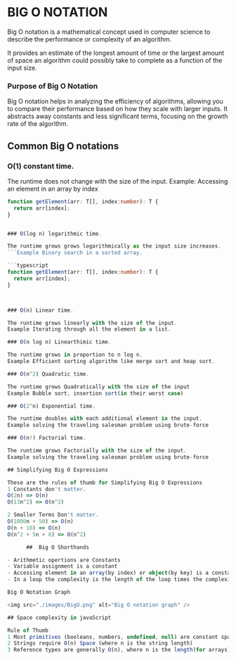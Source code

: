 # BIG O NOTATION

Big O notation is a mathematical concept used in computer science to describe the performance or complexity
of an algorithm.

It provides an estimate of the longest amount of time or the largest amount of space an algorithm could possibly take to complete as a function of the input size.

### Purpose of Big O Notation

Big O notation helps in analyzing the efficiency of algorithms, allowing you to compare their performance based on how they scale with larger inputs. It abstracts away constants and less significant terms, focusing on the growth rate of the algorithm.

## Common Big O notations

### O(1) constant time.

The runtime does not change with the size of the input.
Example: Accessing an element in an array by index

````typescript
function getElement(arr: T[], index:number): T {
  return arr[index];
}


### O(log n) logarithmic time.

The runtime grows grows logarithmically as the input size increases.
```Example Binary search in a sorted array.

```typescript
function getElement(arr: T[], index:number): T {
  return arr[index];
}



### O(n) Linear time.

The runtime grows linearly with the size of the input.
Example Iterating through all the element in a list.

### O(n log n) Linearthimic time.

The runtime grows in proportion to n log n.
Example Efficient sorting algorithm like merge sort and heap sort.

### O(n^2) Quadratic time.

The runtime grows Quadratically with the size of the input
Example Bubble sort, insertion sort(in their worst case)

### O(2^n) Exponential time.

The runtime doubles with each additional element in the input.
Example solving the traveling salesman problem using brute-force

### O(n!) Factorial time.

The runtime grows Factorially with the size of the input.
Example solving the traveling salesman problem using brute-force

## Simplifying Big O Expressions

These are the rules of thumb for Simplifying Big O Expressions
1 Constants don't matter.
O(2n) => O(n)
O(13n^2) => O(n^2)

2 Smaller Terms Don't matter.
O(1000n + 50) => O(n)
O(n + 10) => O(n)
O(n^2 + 5n + 8) => O(n^2)

      ##  Big O Shorthands

- Arithmetic opertions are Constants
- Variable assignment is a constant
- Accessing element in an array(by index) or object(by key) is a constant
- In a loop the complexity is the length of the loop times the complexity of whatever happens inside of the loop.

Big O Notation Graph

<img src="./images/BigO.png" alt="Big O notation graph" />

## Space complexity in javaScript

Rule of Thumb
1 Most primitives (booleans, numbers, undefined, null) are constant space
2 Strings require O(n) Space (where n is the string length)
3 Reference types are generally O(n), where n is the length(for arrays) or the keys(for objects)
````
